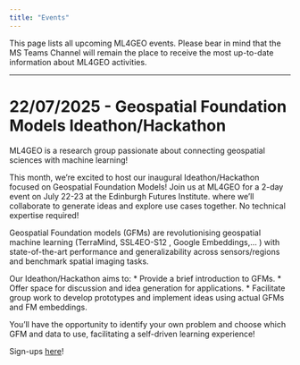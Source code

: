 ```yaml
---
title: "Events"
---
```


This page lists all upcoming ML4GEO events. Please bear in mind that the MS Teams Channel will remain the place to receive the most up-to-date information about ML4GEO activities.

-------------------------------------------------------------------------

# **22/07/2025 - Geospatial Foundation Models Ideathon/Hackathon**

ML4GEO is a research group passionate about connecting geospatial sciences with machine learning! 

This month, we're excited to host our inaugural Ideathon/Hackathon focused on Geospatial Foundation Models! Join us at ML4GEO for a 2-day event on July 22-23 at the Edinburgh Futures Institute. where we'll collaborate to generate ideas and explore use cases together. No technical expertise required!

Geospatial Foundation models (GFMs) are revolutionising geospatial machine learning (TerraMind, SSL4EO-S12 , Google Embeddings,… ) with state-of-the-art performance and generalizability across sensors/regions and benchmark spatial imaging tasks. 

Our Ideathon/Hackathon aims to:
* Provide a brief introduction to GFMs.
* Offer space for discussion and idea generation for applications.
* Facilitate group work to develop prototypes and implement ideas using actual GFMs and FM embeddings. 

You'll have the opportunity to identify your own problem and choose which GFM and data to use, facilitating a self-driven learning experience!

Sign-ups [here](https://forms.office.com/e/tT82ywNzin)!



<!-- Please head over to the [GitHub repo](https://github.com/ml4geo-ed/hackathon-2025) for more details -->